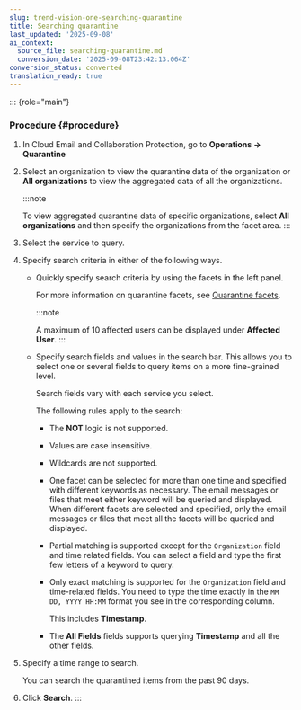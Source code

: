 ```yaml
---
slug: trend-vision-one-searching-quarantine
title: Searching quarantine
last_updated: '2025-09-08'
ai_context:
  source_file: searching-quarantine.md
  conversion_date: '2025-09-08T23:42:13.064Z'
conversion_status: converted
translation_ready: true
---
```


::: {role="main"}
### Procedure {#procedure}

1.  In Cloud Email and Collaboration Protection, go to **Operations → Quarantine**

2.  Select an organization to view the quarantine data of the organization or **All organizations** to view the aggregated data of all the organizations.

    :::note

    To view aggregated quarantine data of specific organizations, select **All organizations** and then specify the organizations from the facet area.
    :::

3.  Select the service to query.

4.  Specify search criteria in either of the following ways.

    - Quickly specify search criteria by using the facets in the left panel.

      For more information on quarantine facets, see [Quarantine facets](quarantine-facets.mdx).

      :::note

      A maximum of 10 affected users can be displayed under **Affected User**.
      :::

    - Specify search fields and values in the search bar. This allows you to select one or several fields to query items on a more fine-grained level.

      Search fields vary with each service you select.

      The following rules apply to the search:

      - The **NOT** logic is not supported.

      - Values are case insensitive.

      - Wildcards are not supported.

      - One facet can be selected for more than one time and specified with different keywords as necessary. The email messages or files that meet either keyword will be queried and displayed. When different facets are selected and specified, only the email messages or files that meet all the facets will be queried and displayed.

      - Partial matching is supported except for the `Organization` field and time related fields. You can select a field and type the first few letters of a keyword to query.

      - Only exact matching is supported for the `Organization` field and time-related fields. You need to type the time exactly in the `MM DD, YYYY HH:MM` format you see in the corresponding column.

        This includes **Timestamp**.

      - The **All Fields** fields supports querying **Timestamp** and all the other fields.

5.  Specify a time range to search.

    You can search the quarantined items from the past 90 days.

6.  Click **Search**.
:::
